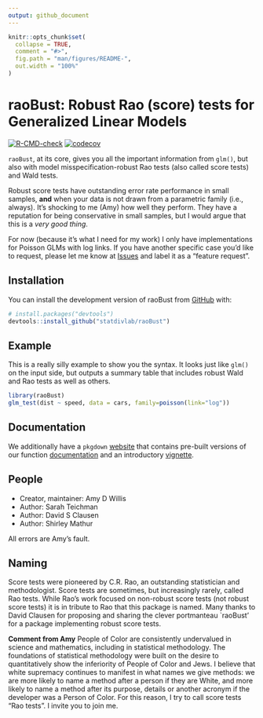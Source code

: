 ```yaml
---
output: github_document
---
```


<!-- README.md is generated from README.Rmd. Please edit that file -->

```r
knitr::opts_chunk$set(
  collapse = TRUE,
  comment = "#>",
  fig.path = "man/figures/README-",
  out.width = "100%"
)
```

# raoBust: Robust Rao (score) tests for Generalized Linear Models

<!-- badges: start -->
[![R-CMD-check](https://github.com/statdivlab/raoBust/workflows/R-CMD-check/badge.svg)](https://github.com/statdivlab/raoBust/actions)
[![codecov](https://codecov.io/github/statdivlab/raoBust/coverage.svg?branch=main)](https://app.codecov.io/github/statdivlab/raoBust)
<!-- badges: end -->

`raoBust`, at its core, gives you all the important information from `glm()`, but also with model misspecification-robust Rao tests (also called score tests) and Wald tests. 

Robust score tests have outstanding error rate performance in small samples, **and** when your data is not drawn from a parametric family (i.e., always). It's shocking to me (Amy) how well they perform. They have a reputation for being conservative in small samples, but I would argue that this is a *very good thing*. 

For now (because it's what I need for my work) I only have implementations for Poisson GLMs with log links. If you have another specific case you'd like to request, please let me know at [Issues](https://github.com/statdivlab/raoBust/issues) and label it as a "feature request". 

## Installation

You can install the development version of raoBust from [GitHub](https://github.com/) with:

``` r
# install.packages("devtools")
devtools::install_github("statdivlab/raoBust")
```

## Example

This is a really silly example to show you the syntax. It looks just like `glm()` on the input side, but outputs a summary table that includes robust Wald and Rao tests as well as others. 

```r
library(raoBust)
glm_test(dist ~ speed, data = cars, family=poisson(link="log"))
```

## Documentation 

We additionally have a `pkgdown` [website](https://statdivlab.github.io/raoBust/) that contains pre-built versions of our function [documentation](https://statdivlab.github.io/raoBust/reference/index.html) and an introductory [vignette](https://statdivlab.github.io/radEmu/articles/intro_raoBust.html).

## People

- Creator, maintainer: Amy D Willis
- Author: Sarah Teichman
- Author: David S Clausen
- Author: Shirley Mathur

All errors are Amy’s fault. 

## Naming

Score tests were pioneered by C.R. Rao, an outstanding 
statistician and methodologist. Score tests are sometimes, 
but increasingly rarely, called Rao tests. While Rao's work 
focused on non-robust score tests (not robust score tests) 
it is in tribute to Rao that this package is named. Many 
thanks to David Clausen for proposing and sharing the clever 
portmanteau `raoBust' for a package implementing robust score tests. 

**Comment from Amy** People of Color are consistently undervalued 
in science and mathematics, including in statistical methodology. 
The foundations of statistical methodology were built on 
the desire to quantitatively show the inferiority of People of Color 
and Jews. I believe that white supremacy continues to manifest 
in what names we give methods: we are more likely to name a method 
after a person if they are White, and more likely to name a method 
after its purpose, details or another acronym if the developer was 
a Person of Color. For this reason, I try to call score tests 
"Rao tests". I invite you to join me. 